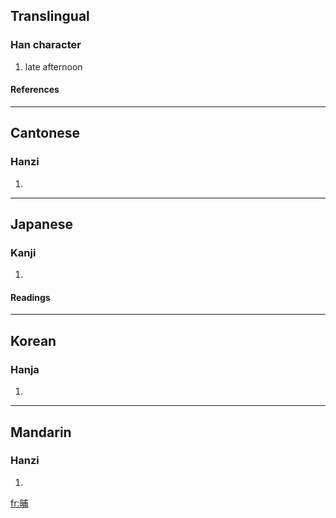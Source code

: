 ==Translingual==
===Han character===
{{Han char|rn=72|rad=日|as=07|sn=11|four=6302<sub>7</sub>|canj=日戈十月 (AIJB)}}
# late afternoon
====References====
{{Han ref|kx=0496.020|dkj=13952|dj=0862.070|hdz=21511.040|uh=6661|ud=26209|bh=D5AA|bd=54698}}

----
==Cantonese==
===Hanzi===
{{yue-hanzi|jyut=|y=bou1}}
# {{defn|Cantonese}}

----
==Japanese==
===Kanji===
{{ja-kanji|grade=|rs=日07}}
# {{defn|Japanese}} 
====Readings====
{{ja-readings|on=[[ほ]] (ho), [[ふ]] (fu)|kun=[[ゆうがた]] (yuugata)}}

----
==Korean==
===Hanja===
{{ko-hanja|hangeul=포|eumhun=|rv=po|mr=p'o|y=pho}}
# {{defn|Korean}}

----
==Mandarin==
===Hanzi===
{{cmn-hanzi|pin=[[bū]] (bu1)|wg=pu<sup>1</sup>}}
# {{defn|Mandarin}}

[[fr:晡]]